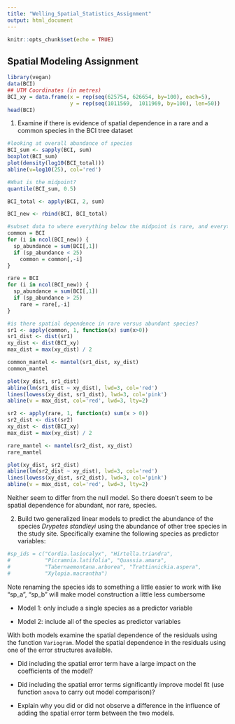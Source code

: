 ```yaml
---
title: "Welling_Spatial_Statistics_Assignment"
output: html_document
---
```


```r
knitr::opts_chunk$set(echo = TRUE)
```

## Spatial Modeling Assignment

```r
library(vegan)
data(BCI)
## UTM Coordinates (in metres)
BCI_xy = data.frame(x = rep(seq(625754, 626654, by=100), each=5), 
                    y = rep(seq(1011569,  1011969, by=100), len=50))
head(BCI)
```

1) Examine if there is evidence of spatial dependence in a rare and a common
species in the BCI tree dataset


```r
#looking at overall abundance of species
BCI_sum <- sapply(BCI, sum)
boxplot(BCI_sum)
plot(density(log10(BCI_total)))
abline(v=log10(25), col='red')

#What is the midpoint?
quantile(BCI_sum, 0.5)

BCI_total <- apply(BCI, 2, sum)

BCI_new <- rbind(BCI, BCI_total)

#subset data to where everything below the midpoint is rare, and everything above is common
common = BCI
for (i in ncol(BCI_new)) {
  sp_abundance = sum(BCI[,1])
  if (sp_abundance < 25)
    common = common[,-i]
}

rare = BCI
for (i in ncol(BCI_new)) {
  sp_abundance = sum(BCI[,1])
  if (sp_abundance > 25)
    rare = rare[,-i]
}

```
```r
#is there spatial dependence in rare versus abundant species?
sr1 <- apply(common, 1, function(x) sum(x>0))
sr1_dist <- dist(sr1)
xy_dist <- dist(BCI_xy)
max_dist = max(xy_dist) / 2

common_mantel <- mantel(sr1_dist, xy_dist)
common_mantel

plot(xy_dist, sr1_dist)
abline(lm(sr1_dist ~ xy_dist), lwd=3, col='red')
lines(lowess(xy_dist, sr1_dist), lwd=3, col='pink')
abline(v = max_dist, col='red', lwd=3, lty=2)
```


```r
sr2 <- apply(rare, 1, function(x) sum(x > 0))
sr2_dist <- dist(sr2)
xy_dist <- dist(BCI_xy)
max_dist = max(xy_dist) / 2

rare_mantel <- mantel(sr2_dist, xy_dist)
rare_mantel

plot(xy_dist, sr2_dist)
abline(lm(sr2_dist ~ xy_dist), lwd=3, col='red')
lines(lowess(xy_dist, sr2_dist), lwd=3, col='pink')
abline(v = max_dist, col='red', lwd=3, lty=2)

```
Neither seem to differ from the null model. So there doesn't seem to be spatial dependence for abundant, nor rare, species.


2) Build two generalized linear models to predict the abundance of the species
*Drypetes standleyi* using the abundance of other tree species in the study site.
Specifically examine the following species as predictor variables:

```r
#sp_ids = c("Cordia.lasiocalyx", "Hirtella.triandra",
#           "Picramnia.latifolia", "Quassia.amara",
#           "Tabernaemontana.arborea", "Trattinnickia.aspera", 
#           "Xylopia.macrantha")
```
Note renaming the species ids to something a little easier to work with like
"sp_a", "sp_b" will make model construction a little less cumbersome

* Model 1: only include a single species as a predictor variable

* Model 2: include all of the species as predictor variables

With both models examine the spatial dependence of the residuals using the 
function `Variogram`. Model the spatial dependence in the residuals using one
of the error structures available. 

* Did including the spatial error term have a large impact on the coefficients
of the model?

* Did including the spatial error terms significantly improve model fit (use 
function `anova` to carry out model comparison)?

* Explain why you did or did not observe a difference in the influence of adding the spatial error term between the two models.